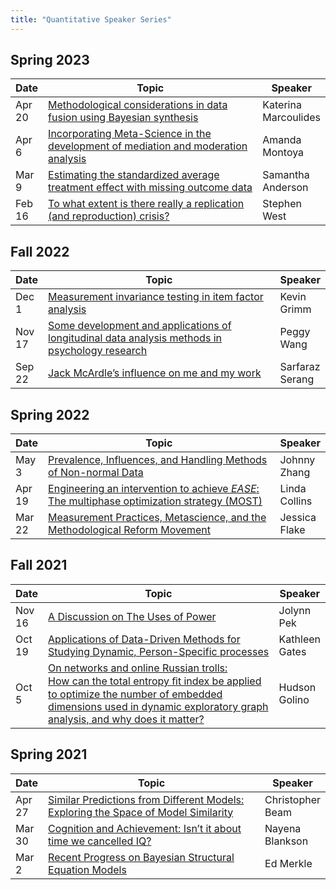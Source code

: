 ```yaml
---
title: "Quantitative Speaker Series"
---
```


## Spring 2023

| Date   | Topic                                                                                                                          | Speaker              |
|--------|--------------------------------------------------------------------------------------------------------------------------------|----------------------|
| Apr 20 | [Methodological considerations in data fusion using Bayesian synthesis](quant_talks/20230420_katerina_marcoulides.html)        | Katerina Marcoulides |
| Apr 6  | [Incorporating Meta-Science in the development of mediation and moderation analysis](quant_talks/20230406_amanda_montoya.html) | Amanda Montoya       |
| Mar 9  | [Estimating the standardized average treatment effect with missing outcome data](quant_talks/20230309_samantha_anderson.html)  | Samantha Anderson    |
| Feb 16 | [To what extent is there really a replication (and reproduction) crisis?](quant_talks/20230216_stephen_west.html)              | Stephen West         |

## Fall 2022

| Date   | Topic                                                                                                                                  | Speaker         |
|--------|----------------------------------------------------------------------------------------------------------------------------------------|-----------------|
| Dec 1  | [Measurement invariance testing in item factor analysis](quant_talks/20221201_kevin_grim.html)                                         | Kevin Grimm     |
| Nov 17 | [Some development and applications of longitudinal data analysis methods in psychology research](quant_talks/20221117_peggy_wang.html) | Peggy Wang      |
| Sep 22 | [Jack McArdle's influence on me and my work](quant_talks/20220922_sarfaraz_serang.html)                                                | Sarfaraz Serang |

## Spring 2022

| Date   | Topic                                                                                                                                 | Speaker       |
|--------|---------------------------------------------------------------------------------------------------------------------------------------|---------------|
| May 3  | [Prevalence, Influences, and Handling Methods of Non-normal Data](quant_talks/20220503_johnny_zhang.html)                             | Johnny Zhang  |
| Apr 19 | [Engineering an intervention to achieve *EASE*: The multiphase optimization strategy (MOST)](quant_talks/20220419_linda_collins.html) | Linda Collins |
| Mar 22 | [Measurement Practices, Metascience, and the Methodological Reform Movement](quant_talks/20220322_jessica_flake.html)                 | Jessica Flake |

## Fall 2021

+--------+-----------------------------------------------------------------------------------------------------------------------------------------------------------------------------------------------------------+----------------+
| Date   | Topic                                                                                                                                                                                                     | Speaker        |
+========+===========================================================================================================================================================================================================+================+
| Nov 16 | [A Discussion on The Uses of Power](quant_talks/20211116_jolynn_pek.html)                                                                                                                                 | Jolynn Pek     |
+--------+-----------------------------------------------------------------------------------------------------------------------------------------------------------------------------------------------------------+----------------+
| Oct 19 | [Applications of Data-Driven Methods for Studying Dynamic, Person-Specific processes](quant_talks/20211019_katie_gates.html)                                                                              | Kathleen Gates |
+--------+-----------------------------------------------------------------------------------------------------------------------------------------------------------------------------------------------------------+----------------+
| Oct 5  | [On networks and online Russian trolls:\                                                                                                                                                                  | Hudson Golino  |
|        | How can the total entropy ﬁt index be applied to optimize the number of embedded dimensions used in dynamic exploratory graph analysis, and why does it matter?](quant_talks/20211005_hudson_golino.html) |                |
+--------+-----------------------------------------------------------------------------------------------------------------------------------------------------------------------------------------------------------+----------------+

## Spring 2021

| Date   | Topic                                                                                                                      | Speaker          |
|--------|----------------------------------------------------------------------------------------------------------------------------|------------------|
| Apr 27 | [Similar Predictions from Different Models: Exploring the Space of Model Similarity](quant_talks/20210427_chris_beam.html) | Christopher Beam |
| Mar 30 | [Cognition and Achievement: Isn't it about time we cancelled IQ?](quant_talks/20210330_nayena_blankson.html)               | Nayena Blankson  |
| Mar 2  | [Recent Progress on Bayesian Structural Equation Models](quant_talks/20210302_ed_merkle.html)                              | Ed Merkle        |
